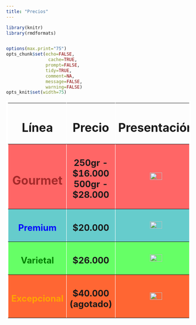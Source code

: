 ```yaml
---
title: "Precios"
---
```


```r
library(knitr)
library(rmdformats)


options(max.print="75")
opts_chunk$set(echo=FALSE,
	            cache=TRUE,
               prompt=FALSE,
               tidy=TRUE,
               comment=NA,
               message=FALSE,
               warning=FALSE)
opts_knit$set(width=75)
```



<table border = "5" cellpadding = "5" cellspacing = "2" bordercolor ="white" align ="center">
  <TR>
    <td align ="center"> <H1> Línea </H1> </td>
    <td align ="center"> <H1> Precio </H1> </td>
    <td align ="center"> <H1> Presentación </H1> </td>
  </TR>
  <TR bgcolor = "#FF6666" >
    <TD height ="100%" width = "20%" align ="center" > <H1> [ **Gourmet**]{style="color: brown"} </H1> </TD>
    <TD height ="100%" width = "20%" align ="center"> <H2>  250gr - $16.000
    500gr - $28.000 </H2> </TD>
    <TD height ="100%" width = "20%" align ="center"> <img src = "gourmet1.PNG" width="40%"> </TD>
  </TR>
  <TR bgcolor = "#66CCCC">
    <TD align ="center"> <H2> [ **Premium**]{style="color: blue"} </H2> </TD>
    <TD align ="center"> <H2> $20.000 </H2> </TD>
    <TD align ="center">  <img src = "premium1.PNG" width="40%"> </TD>
  </TR>
  <TR bgcolor = "#66FF66">
    <TD align ="center"> <H2> [ **Varietal**]{style="color: green"} </H2> </TD>
    <TD align ="center"> <H2> $26.000 </H2> </TD>
    <TD align ="center">  <img src = "varietal1.PNG" width="40%"> </TD>
  </TR>
  <TR bgcolor = "#FF6633">
    <TD align ="center"> <H2> [ **Excepcional**]{style="color: orange"} </H2> </TD>
    <TD align ="center"> <H2> $40.000 (agotado) </H2> </TD>
    <TD align ="center">  <img src = "exc1.PNG" width="40%"> </TD>
  </TR>
</table>





